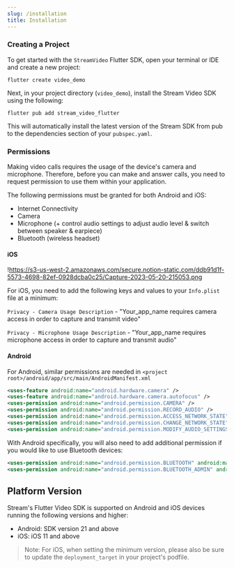 ```yaml
---
slug: /installation
title: Installation
---
```


### Creating a Project

To get started with the `StreamVideo` Flutter SDK, open your terminal or IDE and create a new project:

```shell
flutter create video_demo
```

Next, in your project directory (`video_demo`), install the Stream Video SDK using the following:

```shell
flutter pub add stream_video_flutter
```

This will automatically install the latest version of the Stream SDK from pub to the dependencies section of your `pubspec.yaml`.

### Permissions

Making video calls requires the usage of the device's camera and microphone. Therefore, before you can make and answer calls, you need to request permission to use them within your application.

The following permissions must be granted for both Android and iOS:
- Internet Connectivity
- Camera
- Microphone (+ control audio settings to adjust audio level & switch between speaker & earpiece)
- Bluetooth (wireless headset)

#### iOS

!https://s3-us-west-2.amazonaws.com/secure.notion-static.com/ddb91d1f-5573-4698-82ef-0928dcba0c25/Capture-2023-05-20-215053.png

For iOS, you need to add the following keys and values to your `Info.plist` file at a minimum:

`Privacy - Camera Usage Description` - "Your_app_name requires camera access in order to capture and transmit video"

`Privacy - Microphone Usage Description` - "Your_app_name requires microphone access in order to capture and transmit audio"

#### Android

For Android, similar permissions are needed in `<project root>/android/app/src/main/AndroidManifest.xml`

```xml
<uses-feature android:name="android.hardware.camera" />
<uses-feature android:name="android.hardware.camera.autofocus" />
<uses-permission android:name="android.permission.CAMERA" />
<uses-permission android:name="android.permission.RECORD_AUDIO" />
<uses-permission android:name="android.permission.ACCESS_NETWORK_STATE" />
<uses-permission android:name="android.permission.CHANGE_NETWORK_STATE" />
<uses-permission android:name="android.permission.MODIFY_AUDIO_SETTINGS" />

```

With Android specifically, you will also need to add additional permission if you would like to use Bluetooth devices:

```xml
<uses-permission android:name="android.permission.BLUETOOTH" android:maxSdkVersion="30" />
<uses-permission android:name="android.permission.BLUETOOTH_ADMIN" android:maxSdkVersion="30" />
```

## Platform Version
Stream's Flutter Video SDK is supported on Android and iOS devices running the following versions and higher:
- Android: SDK version 21 and above 
- iOS: iOS 11 and above 

> Note: For iOS, when setting the minimum version, please also be sure to update the `deployment_target` in your project's podfile.